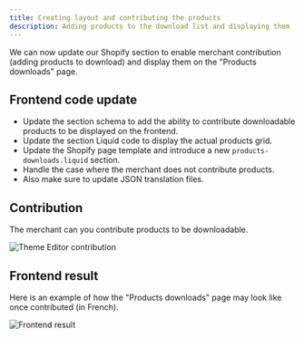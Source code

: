 ```yaml
---
title: Creating layout and contributing the products
description: Adding products to the download list and displaying them
---
```


We can now update our Shopify section to enable merchant contribution (adding products to download) and display them on the "Products downloads" page.

## Frontend code update
<Badge text='See commit "Products grid layout"' variant="tip" />

- Update the section schema to add the ability to contribute downloadable products to be displayed on the frontend.
- Update the section Liquid code to display the actual products grid.
- Update the Shopify page template and introduce a new `products-downloads.liquid` section.
- Handle the case where the merchant does not contribute products.
- Also make sure to update JSON translation files.

## Contribution

The merchant can you contribute products to be downloadable.

![Theme Editor contribution](../../../assets/images/tutorial_theme_editor.png)

## Frontend result

Here is an example of how the "Products downloads" page may look like once contributed (in French).

![Frontend result](../../../assets/images/tutorial_page_layout_result.png)